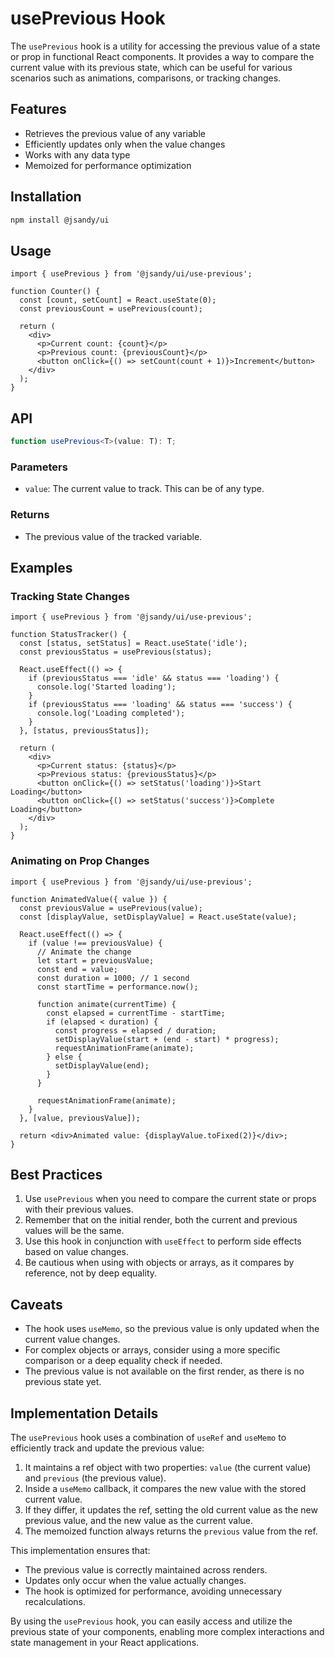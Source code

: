 # usePrevious Hook

The `usePrevious` hook is a utility for accessing the previous value of a state or prop in functional React components. It provides a way to compare the current value with its previous state, which can be useful for various scenarios such as animations, comparisons, or tracking changes.

## Features

- Retrieves the previous value of any variable
- Efficiently updates only when the value changes
- Works with any data type
- Memoized for performance optimization

## Installation

```bash
npm install @jsandy/ui
```

## Usage

```tsx
import { usePrevious } from '@jsandy/ui/use-previous';

function Counter() {
  const [count, setCount] = React.useState(0);
  const previousCount = usePrevious(count);

  return (
    <div>
      <p>Current count: {count}</p>
      <p>Previous count: {previousCount}</p>
      <button onClick={() => setCount(count + 1)}>Increment</button>
    </div>
  );
}
```

## API

```typescript
function usePrevious<T>(value: T): T;
```

### Parameters

- `value`: The current value to track. This can be of any type.

### Returns

- The previous value of the tracked variable.

## Examples

### Tracking State Changes

```tsx
import { usePrevious } from '@jsandy/ui/use-previous';

function StatusTracker() {
  const [status, setStatus] = React.useState('idle');
  const previousStatus = usePrevious(status);

  React.useEffect(() => {
    if (previousStatus === 'idle' && status === 'loading') {
      console.log('Started loading');
    }
    if (previousStatus === 'loading' && status === 'success') {
      console.log('Loading completed');
    }
  }, [status, previousStatus]);

  return (
    <div>
      <p>Current status: {status}</p>
      <p>Previous status: {previousStatus}</p>
      <button onClick={() => setStatus('loading')}>Start Loading</button>
      <button onClick={() => setStatus('success')}>Complete Loading</button>
    </div>
  );
}
```

### Animating on Prop Changes

```tsx
import { usePrevious } from '@jsandy/ui/use-previous';

function AnimatedValue({ value }) {
  const previousValue = usePrevious(value);
  const [displayValue, setDisplayValue] = React.useState(value);

  React.useEffect(() => {
    if (value !== previousValue) {
      // Animate the change
      let start = previousValue;
      const end = value;
      const duration = 1000; // 1 second
      const startTime = performance.now();

      function animate(currentTime) {
        const elapsed = currentTime - startTime;
        if (elapsed < duration) {
          const progress = elapsed / duration;
          setDisplayValue(start + (end - start) * progress);
          requestAnimationFrame(animate);
        } else {
          setDisplayValue(end);
        }
      }

      requestAnimationFrame(animate);
    }
  }, [value, previousValue]);

  return <div>Animated value: {displayValue.toFixed(2)}</div>;
}
```

## Best Practices

1. Use `usePrevious` when you need to compare the current state or props with their previous values.
2. Remember that on the initial render, both the current and previous values will be the same.
3. Use this hook in conjunction with `useEffect` to perform side effects based on value changes.
4. Be cautious when using with objects or arrays, as it compares by reference, not by deep equality.

## Caveats

- The hook uses `useMemo`, so the previous value is only updated when the current value changes.
- For complex objects or arrays, consider using a more specific comparison or a deep equality check if needed.
- The previous value is not available on the first render, as there is no previous state yet.

## Implementation Details

The `usePrevious` hook uses a combination of `useRef` and `useMemo` to efficiently track and update the previous value:

1. It maintains a ref object with two properties: `value` (the current value) and `previous` (the previous value).
2. Inside a `useMemo` callback, it compares the new value with the stored current value.
3. If they differ, it updates the ref, setting the old current value as the new previous value, and the new value as the current value.
4. The memoized function always returns the `previous` value from the ref.

This implementation ensures that:

- The previous value is correctly maintained across renders.
- Updates only occur when the value actually changes.
- The hook is optimized for performance, avoiding unnecessary recalculations.

By using the `usePrevious` hook, you can easily access and utilize the previous state of your components, enabling more complex interactions and state management in your React applications.
